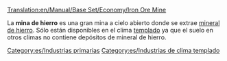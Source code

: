 [[Translation:en/Manual/Base Set/Economy/Iron Ore Mine]]

{{es/Industrias| nombre=Mina de hierro
| imagen=Ironoremine.png
| climas=[[es/Templado|Templado]]
| acepta=Nada
| produce=[[es/Manual/Base Set/Economy/Mineral de hierro|Mineral de hierro]]
| notas=
}}
La '''mina de hierro''' es una gran mina a cielo abierto donde se extrae [[es/mineral de hierro|mineral de hierro]]. Sólo están disponibles en el clima [[es/templado|templado]] ya que el suelo en otros climas no contiene depósitos de mineral de hierro.


[[Category:es/Industrias primarias]]
[[Category:es/Industrias de clima templado]]